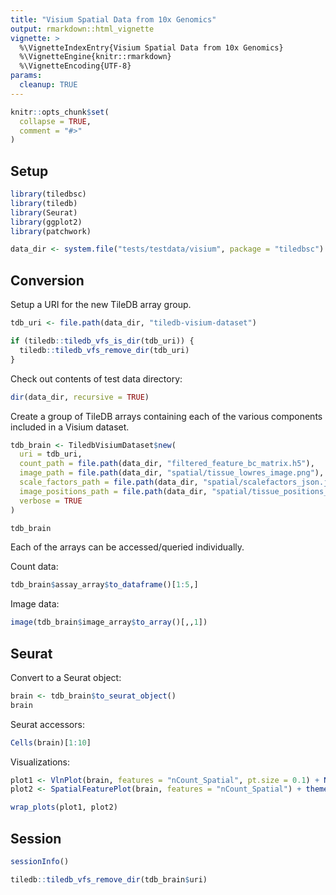 ```yaml
---
title: "Visium Spatial Data from 10x Genomics"
output: rmarkdown::html_vignette
vignette: >
  %\VignetteIndexEntry{Visium Spatial Data from 10x Genomics}
  %\VignetteEngine{knitr::rmarkdown}
  %\VignetteEncoding{UTF-8}
params:
  cleanup: TRUE
---
```


```r
knitr::opts_chunk$set(
  collapse = TRUE,
  comment = "#>"
)
```

## Setup

```r
library(tiledbsc)
library(tiledb)
library(Seurat)
library(ggplot2)
library(patchwork)

data_dir <- system.file("tests/testdata/visium", package = "tiledbsc")
```

## Conversion

Setup a URI for the new TileDB array group.

```r
tdb_uri <- file.path(data_dir, "tiledb-visium-dataset")

if (tiledb::tiledb_vfs_is_dir(tdb_uri)) {
  tiledb::tiledb_vfs_remove_dir(tdb_uri)
}
```

Check out contents of test data directory:

```r
dir(data_dir, recursive = TRUE)
```

Create a group of TileDB arrays containing each of the various components included in a Visium dataset.

```r
tdb_brain <- TiledbVisiumDataset$new(
  uri = tdb_uri,
  count_path = file.path(data_dir, "filtered_feature_bc_matrix.h5"),
  image_path = file.path(data_dir, "spatial/tissue_lowres_image.png"),
  scale_factors_path = file.path(data_dir, "spatial/scalefactors_json.json"),
  image_positions_path = file.path(data_dir, "spatial/tissue_positions_list.csv"),
  verbose = TRUE
)

tdb_brain
```


Each of the arrays can be accessed/queried individually.

Count data:

```r
tdb_brain$assay_array$to_dataframe()[1:5,]
```


Image data:

```r
image(tdb_brain$image_array$to_array()[,,1])
```

## Seurat

Convert to a Seurat object:

```r
brain <- tdb_brain$to_seurat_object()
brain
```

Seurat accessors:

```r
Cells(brain)[1:10]
```

Visualizations:

```r
plot1 <- VlnPlot(brain, features = "nCount_Spatial", pt.size = 0.1) + NoLegend()
plot2 <- SpatialFeaturePlot(brain, features = "nCount_Spatial") + theme(legend.position = "right")

wrap_plots(plot1, plot2)
```


## Session

```r
sessionInfo()
```

```r
tiledb::tiledb_vfs_remove_dir(tdb_brain$uri)
```
